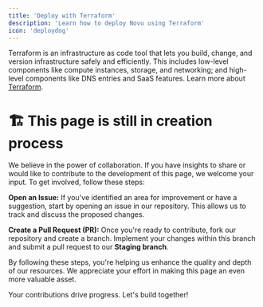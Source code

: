 ```yaml
---
title: 'Deploy with Terraform'
description: 'Learn how to deploy Novu using Terraform'
icon: 'deploydog'
---
```


Terraform is an infrastructure as code tool that lets you build, change, and version infrastructure safely and efficiently. This includes low-level components like compute instances, storage, and networking; and high-level components like DNS entries and SaaS features.
Learn more about [Terraform](https://developer.hashicorp.com/terraform?product_intent=terraform).


# 🏗️ This page is still in creation process

We believe in the power of collaboration. If you have insights to share or would like to contribute to the development of this page, we welcome your input. To get involved, follow these steps:

**Open an Issue:** If you've identified an area for improvement or have a suggestion, start by opening an issue in our repository. This allows us to track and discuss the proposed changes.

**Create a Pull Request (PR):** Once you're ready to contribute, fork our repository and create a branch. Implement your changes within this branch and submit a pull request to our **Staging branch**.

By following these steps, you're helping us enhance the quality and depth of our resources. We appreciate your effort in making this page an even more valuable asset.

Your contributions drive progress. Let's build together!